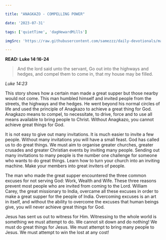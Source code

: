 ```yaml
---

title: "ANAGKAZO - COMPELLING POWER"

date: '2023-07-31'

tags: ['quietTime', 'dagHewardMills']

imgSrc: 'https://raw.githubusercontent.com/samezzz/daily-devotionals/main/images/evangelist-dag.jpg'

---
```


**READ: Luke 14:16-24**

>And the lord said unto the servant, Go out into the highways and hedges, and compel them to come in, that my house may be filled. 

*Luke 14:23*

This story shows how a certain man made a great supper but those nearby would not come. This man humbled himself and invited people from the streets, the highways and the hedges. He went beyond his normal circles of life and used the principle of Anagkazo to achieve a great thing for God. Anagkazo means to compel, to necessitate, to drive, force and to use all means available to bring people to Christ. Without Anagkazo, you cannot achieve great things for God. 

It is not easy to give out many invitations. It is much easier to invite a few people. Without many invitations you will have a small feast. God has called us to do great things. We must aim to organise greater churches, greater crusades and greater Christian events by inviting many people. Sending out many invitations to many people is the number one challenge for someone who wants to do great things. Learn how to turn your church into an inviting machine. Make your members into great inviters of people.

The man who made the great supper encountered the three common excuses for not serving God: Work, Wealth and Wife. These three reasons prevent most people who are invited from coming to the Lord. William Carey, the great missionary to India, overcame all these excuses in order to make a great supper for the people of India. Overcoming excuses is an art in itself, and without the ability to overcome the excuses that human beings give, you will never achieve great things for God. 

Jesus has sent us out to witness for Him. Witnessing to the whole world is something we must attempt to do. We cannot sit down and do nothing! We must do great things for Jesus. We must attempt to bring many people to Jesus. We must attempt to win the lost at any cost! 

